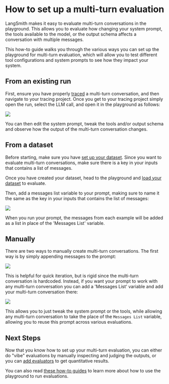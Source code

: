 # How to set up a multi-turn evaluation

LangSmith makes it easy to evaluate multi-turn conversations in the playground. This allows you to evaluate how changing your system prompt,
the tools available to the model, or the output schema affects a conversation with multiple messages.

This how-to guide walks you through the various ways you can set up the playground for multi-turn evaluation, which will allow you to
test different tool configurations and system prompts to see how they impact your system.

## From an existing run

First, ensure you have properly [traced](../../observability) a multi-turn conversation, and then navigate to your tracing
project. Once you get to your tracing project simply open the run, select the LLM call, and open it in the playground as follows:

![](./static/multiturn_from_run.gif)

You can then edit the system prompt, tweak the tools and/or output schema and observe how the output of the multi-turn conversation changes.

## From a dataset

Before starting, make sure you have [set up your dataset](../../evaluation/how_to_guides/manage_datasets_in_application). Since you want to evaluate
multi-turn conversations, make sure there is a key in your inputs that contains a list of messages.

Once you have created your dataset, head to the playground and [load your dataset](../../prompt_engineering/how_to_guides/testing_over_dataset) to evaluate.

Then, add a messages list variable to your prompt, making sure to name it the same as the key in your inputs that contains the list of messages:

![](./static/multiturn_from_dataset.gif)

When you run your prompt, the messages from each example will be added as a list in place of the 'Messages List' variable.

## Manually

There are two ways to manually create multi-turn conversations. The first way is by simply appending messages to the prompt:

![](./static/multiturn_manual.gif)

This is helpful for quick iteration, but is rigid since the multi-turn conversation is hardcoded.
Instead, if you want your prompt to work with any multi-turn conversation you can add a 'Messages List' variable and add your
multi-turn conversation there:

![](./static/multiturn_manual_list.gif)

This allows you to just tweak the system prompt or the tools, while allowing any multi-turn conversation to take the place
of the `Messages List` variable, allowing you to reuse this prompt across various evaluations.

## Next Steps

Now that you know how to set up your multi-turn evaluation, you can either do "vibe" evaluations by manually 
inspecting and judging the outputs, or you can [add evaluators](../how_to_guides#define-an-evaluator) to get quantitative results.

You can also read [these how-to guides](../../prompt_engineering/how_to_guides#playground) to learn more about how to use the playground to run evaluations.